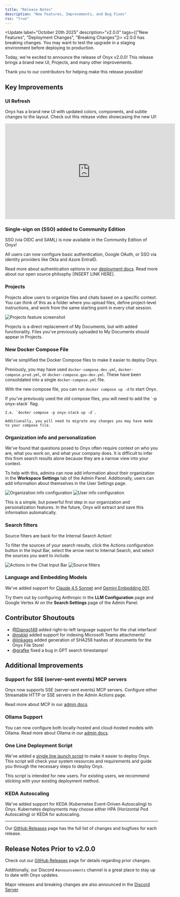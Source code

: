 ```yaml
---
title: "Release Notes"
description: "New Features, Improvements, and Bug Fixes"
rss: "true"
---
```


<Update label="October 20th 2025" description="v2.0.0" tags={["New Features", "Deployment Changes", "Breaking Changes"]}>
  <Note>
    v2.0.0 has breaking changes.
    You may want to test the upgrade in a staging environment before deploying to production.
  </Note>

  Today, we're excited to announce the release of Onyx v2.0.0! This release brings a brand new UI, Projects,
  and many other improvements.

  Thank you to our contributors for helping make this release possible!

  ## Key Improvements

  ### UI Refresh

  Onyx has a brand new UI with updated colors, components, and subtle changes to the layout.
  Check out this release video showcasing the new UI!

  <iframe width="560" height="315" src="https://www.youtube.com/embed/FE_-6IjyyPw?si=arXXagEUvlgwMfv9"
  title="YouTube video player" frameborder="0" allow="accelerometer; autoplay; clipboard-write; encrypted-media;
  gyroscope; picture-in-picture; web-share" referrerpolicy="strict-origin-when-cross-origin" allowfullscreen></iframe>

  ### Single-sign on (SSO) added to Community Edition

  SSO (via OIDC and SAML) is now available in the Community Edition of Onyx!

  All users can now configure basic authentication, Google OAuth,
  or SSO via identity providers like Okta and Azure EntraID.

  Read more about authentication options in our [deployment docs](/deployment/authentication/).
  Read more about our open source philosphy [INSERT LINK HERE].

  ### Projects

  Projects allow users to organize files and chats based on a specific context.
  You can think of this as a folder where you upload files, define project-level instructions,
  and work from the same starting point in every chat session.

  <img className="rounded-image" src="/assets/changelog/showcase_projects.png" alt="Projects feature screenshot"/>

  Projects is a direct replacement of My Documents, but with added functionality.
  Files you've previously uploaded to My Documents should appear in Projects.

  ### New Docker Compose File

  We've simplified the Docker Compose files to make it easier to deploy Onyx.

  Previously, you may have used `docker-compose.dev.yml`, `docker-compose.prod.yml`, or `docker-compose.gpu-dev.yml`.
  These have been consolidated into a single `docker-compose.yml` file.

  With the new compose file, you can run `docker compose up -d` to start Onyx.

  <Note>
    If you've previously used the old compose files, you will need to add the `-p onyx-stack` flag.

    I.e. `docker compose -p onyx-stack up -d`.

    Additionally, you will need to migrate any changes you may have made to your compose file.
  </Note>

  ### Organization info and personalization

  We've found that questions posed to Onyx often require context on who you are, what you work on,
  and what your company does.
  It is difficult to infer this from search results alone because they are a narrow view into your context.

  To help with this,
  admins can now add information about their organization in the **Workspace Settings** tab of the Admin Panel.
  Additionally, users can add information about themselves in the User Settings page.

  <img className="rounded-image" src="/assets/changelog/basic_org_info.png" alt="Organization info configuration"/>

  <img className="rounded-image" src="/assets/changelog/basic_personalization.png" alt="User info configuration"/>

  This is a simple, but powerful first step in our organization and personalization features. In the future,
  Onyx will extract and save this information automatically.

  ### Search filters

  Source filters are back for the Internal Search Action!

  To filter the sources of your search results, click the Actions configuration button in the Input Bar,
  select the arrow next to Internal Search, and select the sources you want to include.

  <img className="rounded-image" src="/assets/changelog/showcase_filters_1.png" alt="Actions in the Chat Input Bar"/>

  <img className="rounded-image" src="/assets/changelog/showcase_filters_2.png" alt="Source filters"/>

  ### Language and Embedding Models

  We've added support for [Claude 4.5 Sonnet](https://www.anthropic.com/news/claude-sonnet-4-5)
  and [Gemini Embedding 001](https://developers.googleblog.com/en/gemini-embedding-available-gemini-api/).

  Try them out by configuring Anthropic in the **LLM Configuration** page and Google Vertex AI on the **Search
  Settings** page of the Admin Panel.

  ## Contributor Shoutouts

  - [@Django149](https://github.com/Django149) added right-to-left language support for the chat interface!
  - [@nsklei](https://github.com/nsklei) added support for indexing Microsoft Teams attachments!
  - [@linkages](https://github.com/linkages) added generation of SHA256 hashes of documents for the Onyx File Store!
  - [@grafke](https://github.com/grafke) fixed a bug in GPT search timestamps!

  ## Additional Improvements

  ### Support for SSE (server-sent events) MCP servers

  Onyx now supports SSE (server-sent events) MCP servers.
  Configure either Streamable HTTP or SSE servers in the Admin Actions page.

  Read more about MCP in our [admin docs](/admin/actions/mcp/).

  ### Ollama Support

  You can now configure both locally-hosted and cloud-hosted models with Ollama.
  Read more about Ollama in our [admin docs](/admin/ai_models/ollama/).

  ### One Line Deployment Script

  We've added a [single line launch script](deployment/getting_started/quickstart) to make it easier to deploy Onyx.
  This script will check your system resources and requirements and guide you through the necessary steps to deploy
  Onyx.

  <Note>
    This script is intended for new users. For existing users,
    we recommend sticking with your existing deployment method.
  </Note>

  ### KEDA Autoscaling

  We've added support for KEDA (Kubernetes Event-Driven Autoscaling) to Onyx.
  Kubernetes deployments may choose either HPA (Horizontal Pod Autoscaling) or KEDA for autoscaling.

  ---

  Our [GitHub Releases](https://github.com/onyx-dot-app/onyx/releases)
  page has the full list of changes and bugfixes for each release.

</Update>

<Update label="Prior Changes" description="<v2.0.0">

  ## Release Notes Prior to v2.0.0

  Check out our [GitHub Releases](https://github.com/onyx-dot-app/onyx/releases)
  page for details regarding prior changes.

  Additionally, our Discord `#announcements` channel is a great place to stay up to date with Onyx updates.

  Major releases and breaking changes are also announced in the [Discord Server](https://discord.gg/4NA5SbzrWb).
</Update>
